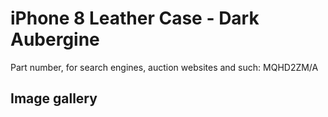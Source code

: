 # iPhone 8 Leather Case - Dark Aubergine

Part number, for search engines, auction websites and such: MQHD2ZM/A

## Image gallery

<div style={{ width: "768px" }}>
  <GalleryComponent
    images={[
      {
        original: "/everysource/MQHD2",
        thumbnail: "/everypreview/MQHD2",
      },
      {
        original: "/everysource/MQHD2_AV1_GOLD",
        thumbnail: "/everypreview/MQHD2_AV1_GOLD",
      },
      {
        original: "/everysource/MQHD2_AV1_SILVER",
        thumbnail: "/everypreview/MQHD2_AV1_SILVER",
      },
      {
        original: "/everysource/MQHD2_AV1_SPACE_GRAY",
        thumbnail: "/everypreview/MQHD2_AV1_SPACE_GRAY",
      },
      {
        original: "/everysource/MQHD2_AV2",
        thumbnail: "/everypreview/MQHD2_AV2",
      }
    ]}
  />
</div>
